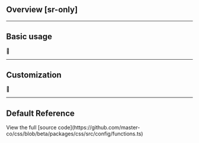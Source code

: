 ## Overview [sr-only]
<Overview />

---

## Basic usage
🚧

---

## Customization
🚧

---

## Default Reference
<Default />
View the full [source code](https://github.com/master-co/css/blob/beta/packages/css/src/config/functions.ts)